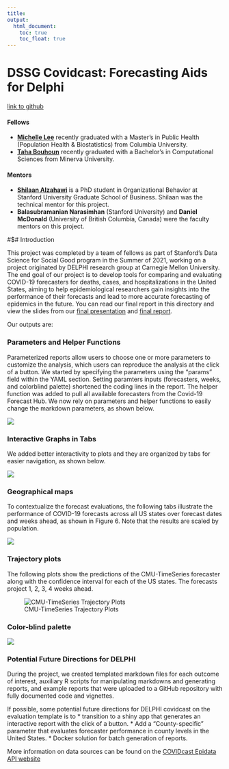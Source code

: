 ```yaml
---
title: 
output: 
  html_document:
    toc: true
    toc_float: true
---
```

# DSSG Covidcast: Forecasting Aids for Delphi
[link to github](https://github.com/StanfordDataScience/dssg_covidcast)

#### Fellows 
* **[Michelle Lee](https://mjl2241.github.io/hi/)** recently graduated with a Master’s in Public Health (Population Health & Biostatistics) from Columbia University.
* **[Taha Bouhoun](https://github.com/Tahahaha7)** recently graduated with a Bachelor's in Computational Sciences from Minerva University. 

#### Mentors
* **[Shilaan Alzahawi](https://shilaan.rbind.io)** is a PhD student in Organizational Behavior at Stanford University Graduate School of Business. Shilaan was the technical mentor for this project.
* **Balasubramanian Narasimhan** (Stanford University) and **Daniel McDonald** (University of British Columbia, Canada) were the faculty mentors on this project. 

#$# Introduction

This project was completed by a team of fellows as part of Stanford's Data Science for Social Good program in the Summer of 2021, working on a project originated by DELPHI research group at Carnegie Mellon University. The end goal of our project is to develop tools for comparing and evaluating COVID-19 forecasters for deaths, cases, and hospitalizations in the United States, aiming to help epidemiological researchers gain insights into the performance of their forecasts and lead to more accurate forecasting of epidemics in the future. You can read our final report in this directory and view the slides from our [final presentation](https://github.com/StanfordDataScience/dssg_covidcast/raw/main/Final_Presentation.pdf) and [final report](https://github.com/StanfordDataScience/dssg_covidcast/blob/main/Final_Report.pdf). 

Our outputs are: 

### Parameters and Helper Functions 

Parameterized reports allow users to choose one or more parameters to customize the analysis, which users can reproduce the analysis at the click of a button. We started by specifying the parameters using the “params” field within the YAML section. Setting paramters inputs (forecasters, weeks, and colorblind palette) shortened the coding lines in the report.  The helper function was added to pull all available forecasters from the Covid-19 Forecast Hub. We now rely on parameters and helper functions to easily change the markdown parameters, as shown below.

![](dssg/parameter.png)

### Interactive Graphs in Tabs

We added better interactivity to plots and they are organized by tabs for easier navigation, as shown below.

![](dssg/graphs.png)

### Geographical maps
 
To contextualize the forecast evaluations, the following tabs illustrate the performance of COVID-19 forecasts across all US states over forecast dates and weeks ahead, as shown in Figure 6. Note that the results are scaled by population.

![](dssg/maps.png)

### Trajectory plots

The following plots show the predictions of the CMU-TimeSeries forecaster along with the confidence interval for each of the US states. The forecasts project 1, 2, 3, 4 weeks ahead.

![CMU-TimeSeries Trajectory Plots](dssg/trajectory.png)

### Color-blind palette 

![](dssg/colorblind.png)

### Potential Future Directions for DELPHI

During the project, we created templated markdown files for each outcome of interest, auxiliary R scripts for manipulating markdowns and generating reports, and example reports that were uploaded to a GitHub repository with fully documented code and vignettes. 

If possible, some potential future directions for DELPHI covidcast on the evaluation template is to 
* transition to a  shiny app that generates an interactive report with the click of a button.
* Add a “County-specific” parameter that evaluates forecaster performance in county levels in the United States.
* Docker solution for batch generation of reports. 

More information on data sources can be found on the [COVIDcast Epidata API website](https://cmu-delphi.github.io/delphi-epidata/api/covidcast-signals/indicator-combination.html#compositional-signals-confirmed-cases-and-deaths)

